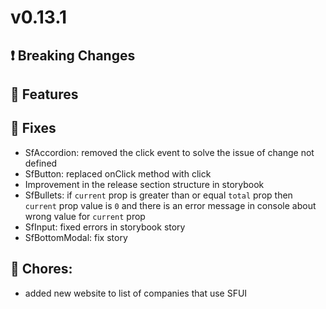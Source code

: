 
<Meta title="Releases/v0.13.x - Latest/v0.13.1/Change log" />

# v0.13.1

## ❗ Breaking Changes


## 🚀 Features


## 🐛 Fixes

- SfAccordion: removed the click event to solve the issue of change not defined
- SfButton: replaced onClick method with click
- Improvement in the release section structure in storybook
- SfBullets: if `current` prop is greater than or equal `total` prop then `current` prop value is `0`
    and there is an error message in console about wrong value for `current` prop
- SfInput: fixed errors in storybook story
- SfBottomModal: fix story

## 🧹 Chores:

- added new website to list of companies that use SFUI